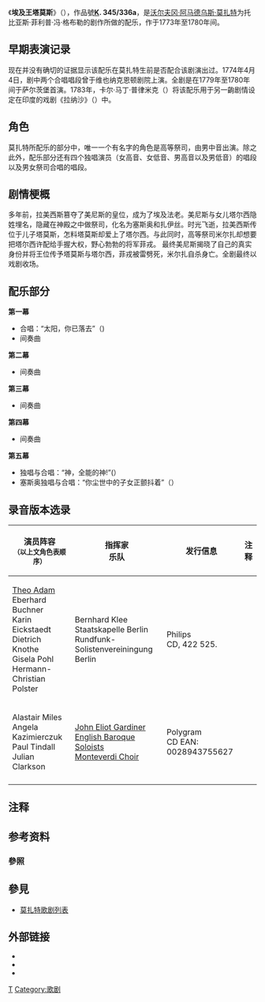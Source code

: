 {{莫扎特歌剧}}
{{noteTA
|1=zh-cn:沃尔夫冈; zh-tw:沃夫岡; zh-hk:胡爾夫岡;
|2=zh-cn:阿马德乌斯; zh-tw:阿瑪迪斯; zh-hk:阿瑪迪斯;
|3=zh-cn:莫札特; zh-tw:莫札特; zh-hk:莫札特;
|G1=地名
}}
《'''埃及王塔莫斯'''》（{{lang-de|'''''Thamos, König in Ägypten'''''}}），作品號'''[[克歇尔目录|K]]. 345/336a'''，是[[沃尔夫冈·阿马德乌斯·莫扎特|沃尔夫冈·阿马德乌斯·莫扎特]]为托比亚斯·菲利普·冯·格布勒的剧作所做的配乐，作于1773年至1780年间。

== 早期表演记录 ==
现在并没有确切的证据显示该配乐在莫扎特生前是否配合该剧演出过。1774年4月4日，剧中两个合唱唱段曾于维也纳克恩顿剧院上演。全剧是在1779年至1780年间于萨尔茨堡首演。1783年，卡尔·马丁·普律米克（{{lang-de|Karl Martin Plümicke}}）将该配乐用于另一齣剧情设定在印度的戏剧《拉纳沙》（{{lang-de|''Lanassa''}}）中。

== 角色 ==
莫扎特所配乐的部分中，唯一一个有名字的角色是高等祭司{{le|塞斯奥|Sethos}}，由男中音出演。除之此外，配乐部分还有四个独唱演员（女高音、女低音、男高音以及男低音）的唱段以及男女祭司合唱的唱段。

==剧情梗概==
多年前，拉美西斯篡夺了美尼斯的皇位，成为了埃及法老。美尼斯与女儿塔尔西隐姓埋名，隐藏在神殿之中做祭司，化名为塞斯奥和扎伊丝。时光飞逝，拉美西斯传位于儿子塔莫斯，怎料塔莫斯却爱上了塔尔西。与此同时，高等祭司米尔扎却想要把塔尔西许配给手握大权，野心勃勃的将军菲戎。
最终美尼斯揭晓了自己的真实身份并将王位传予塔莫斯与塔尔西，菲戎被雷劈死，米尔扎自杀身亡。全剧最终以戏剧收场。

== 配乐部分 ==
{{col-begin}}
{{col-break}}
'''第一幕'''
*合唱：“太阳，你已落去”（{{lang-de|"Schon weichet dir, Sonne"}})
*间奏曲
'''第二幕'''
*间奏曲
'''第三幕'''
*间奏曲
{{col-break}}
'''第四幕'''
*间奏曲
'''第五幕'''
*独唱与合唱：“神，全能的神!”({{lang-de|"Gottheit, über alle mächtig!" }}）
*塞斯奥独唱与合唱：“你尘世中的子女正颤抖着”（{{lang-de| "Ihr Kinder des Staubes, erzittert"}}）
{{col-end}}

== 录音版本选录 ==
{| class="wikitable"
!演员阵容<br /><small>（以上文角色表顺序）</small>
!指挥家<br />乐队
!发行信息
!注释
|-
|[[Theo_Adam|Theo Adam]]<br/> Eberhard Buchner<br/>Karin Eickstaedt<br/>Dietrich Knothe<br/>Gisela Pohl<br/>Hermann-Christian Polster
|Bernhard Klee<br/>Staatskapelle Berlin<br/>Rundfunk-Solistenvereiningung Berlin
|Philips<br/>CD, 422 525.
|
|-
|Alastair Miles<br/>Angela Kazimierczuk<br/>Paul Tindall<br/>Julian Clarkson
|[[John_Eliot_Gardiner|John Eliot Gardiner]]<br/>[[English_Baroque_Soloists|English Baroque Soloists]]<br/>[[Monteverdi_Choir|Monteverdi Choir]]
|Polygram<br/>CD EAN: 0028943755627
|{{efn|这个版本还录制了第1号、第6号及第7号唱段的早期版本}}
|-
|}

== 注释 ==
{{notelist}}

== 参考资料 ==
=== 參照 ===
{{reflist|list=
*{{cite book|language=en|editor-last=Holden|editor-first=Amanda|title=The New Penguin Opera Guide|location=New York| publisher=Penguin Putnam|year=2001|isbn=0-14-029312-4}}
*{{cite book|language=en|last1=Warrack|first1=John|last2=West|first2=Ewan|title=The Oxford Dictionary of Opera|url=https://archive.org/details/oxforddictionary00warr|location=New York|publisher=Oxford University Press|year=1992|isbn=0-19-869164-5}}
}}

== 參見 ==
{{portal|古典音樂}}
* [[莫扎特歌剧列表|莫扎特歌剧列表]]

== 外部链接 ==
* {{NMA|77|-99|78|-99|埃及王塔莫斯}}{{de icon}}
* {{IMSLP2|work=Thamos, König in Ägypten, K.345/336a (Mozart, Wolfgang Amadeus)|cname=《埃及王塔莫斯》}}
* {{YouTube|yAMqEsTTrCA|《埃及王塔莫斯》的演出视频}}

{{莫扎特}}

{{DEFAULTSORT:Thamos, König in Ägypten}}

[[Category:莫扎特歌剧|T]]
[[Category:歌剧|Category:歌剧]]